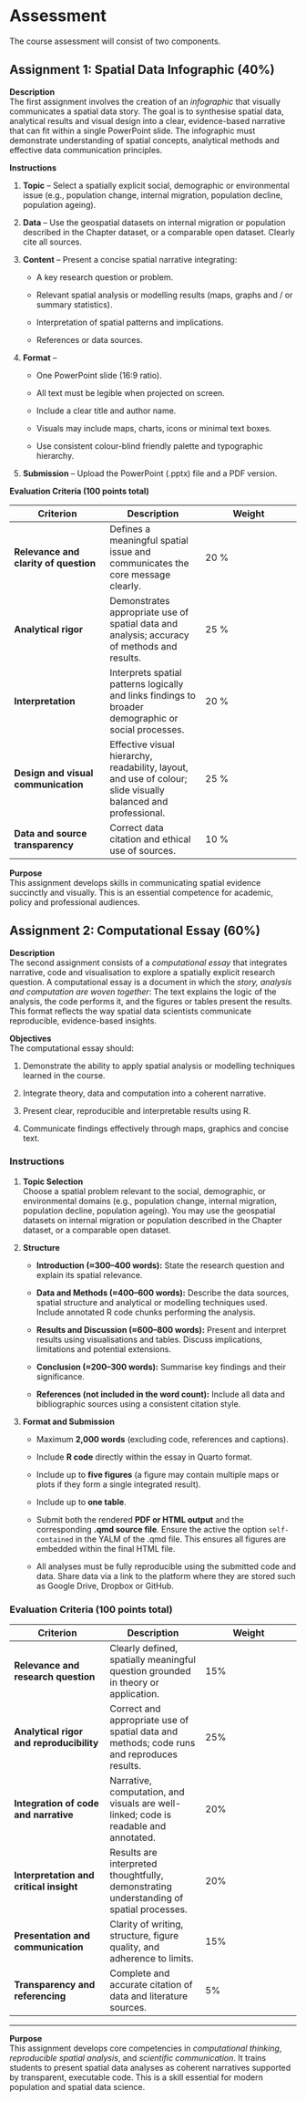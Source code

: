 # Assessment {.unnumbered}

The course assessment will consist of two components.

## **Assignment 1: Spatial Data Infographic (40%)**

**Description**\
The first assignment involves the creation of an *infographic* that visually communicates a spatial data story. The goal is to synthesise spatial data, analytical results and visual design into a clear, evidence-based narrative that can fit within a single PowerPoint slide. The infographic must demonstrate understanding of spatial concepts, analytical methods and effective data communication principles.

**Instructions**

1.  **Topic** – Select a spatially explicit social, demographic or environmental issue (e.g., population change, internal migration, population decline, population ageing).

2.  **Data** – Use the geospatial datasets on internal migration or population described in the Chapter dataset, or a comparable open dataset. Clearly cite all sources.

3.  **Content** – Present a concise spatial narrative integrating:

    -   A key research question or problem.

    -   Relevant spatial analysis or modelling results (maps, graphs and / or summary statistics).

    -   Interpretation of spatial patterns and implications.

    -   References or data sources.

4.  **Format** –

    -   One PowerPoint slide (16:9 ratio).

    -   All text must be legible when projected on screen.

    -   Include a clear title and author name.

    -   Visuals may include maps, charts, icons or minimal text boxes.

    -   Use consistent colour-blind friendly palette and typographic hierarchy.

5.  **Submission** – Upload the PowerPoint (.pptx) file and a PDF version.

**Evaluation Criteria (100 points total)**

| Criterion | Description | Weight |
|----|----|----|
| **Relevance and clarity of question** | Defines a meaningful spatial issue and communicates the core message clearly. | 20 % |
| **Analytical rigor** | Demonstrates appropriate use of spatial data and analysis; accuracy of methods and results. | 25 % |
| **Interpretation** | Interprets spatial patterns logically and links findings to broader demographic or social processes. | 20 % |
| **Design and visual communication** | Effective visual hierarchy, readability, layout, and use of colour; slide visually balanced and professional. | 25 % |
| **Data and source transparency** | Correct data citation and ethical use of sources. | 10 % |

**Purpose**\
This assignment develops skills in communicating spatial evidence succinctly and visually. This is an essential competence for academic, policy and professional audiences.

## Assignment 2: Computational Essay (60%)

**Description**\
The second assignment consists of a *computational essay* that integrates narrative, code and visualisation to explore a spatially explicit research question. A computational essay is a document in which the *story, analysis and computation are woven together*: The text explains the logic of the analysis, the code performs it, and the figures or tables present the results. This format reflects the way spatial data scientists communicate reproducible, evidence-based insights.

**Objectives**\
The computational essay should:

1.  Demonstrate the ability to apply spatial analysis or modelling techniques learned in the course.

2.  Integrate theory, data and computation into a coherent narrative.

3.  Present clear, reproducible and interpretable results using R.

4.  Communicate findings effectively through maps, graphics and concise text.

### **Instructions**

1.  **Topic Selection**\
    Choose a spatial problem relevant to the social, demographic, or environmental domains (e.g., population change, internal migration, population decline, population ageing). You may use the geospatial datasets on internal migration or population described in the Chapter dataset, or a comparable open dataset.

2.  **Structure**

    -   **Introduction (≈300–400 words):** State the research question and explain its spatial relevance.

    -   **Data and Methods (≈400–600 words):** Describe the data sources, spatial structure and analytical or modelling techniques used. Include annotated R code chunks performing the analysis.

    -   **Results and Discussion (≈600–800 words):** Present and interpret results using visualisations and tables. Discuss implications, limitations and potential extensions.

    -   **Conclusion (≈200–300 words):** Summarise key findings and their significance.

    -   **References (not included in the word count):** Include all data and bibliographic sources using a consistent citation style.

3.  **Format and Submission**

    -   Maximum **2,000 words** (excluding code, references and captions).

    -   Include **R code** directly within the essay in Quarto format.

    -   Include up to **five figures** (a figure may contain multiple maps or plots if they form a single integrated result).

    -   Include up to **one table**.

    -   Submit both the rendered **PDF or HTML output** and the corresponding **.qmd source file**. Ensure the active the option `self-contained` in the YALM of the .qmd file. This ensures all figures are embedded within the final HTML file.

    -   All analyses must be fully reproducible using the submitted code and data. Share data via a link to the platform where they are stored such as Google Drive, Dropbox or GitHub.

### **Evaluation Criteria (100 points total)**

| Criterion | Description | Weight |
|----|----|----|
| **Relevance and research question** | Clearly defined, spatially meaningful question grounded in theory or application. | 15% |
| **Analytical rigor and reproducibility** | Correct and appropriate use of spatial data and methods; code runs and reproduces results. | 25% |
| **Integration of code and narrative** | Narrative, computation, and visuals are well-linked; code is readable and annotated. | 20% |
| **Interpretation and critical insight** | Results are interpreted thoughtfully, demonstrating understanding of spatial processes. | 20% |
| **Presentation and communication** | Clarity of writing, structure, figure quality, and adherence to limits. | 15% |
| **Transparency and referencing** | Complete and accurate citation of data and literature sources. | 5% |

------------------------------------------------------------------------

**Purpose**\
This assignment develops core competencies in *computational thinking*, *reproducible spatial analysis*, and *scientific communication*. It trains students to present spatial data analyses as coherent narratives supported by transparent, executable code. This is a skill essential for modern population and spatial data science.
